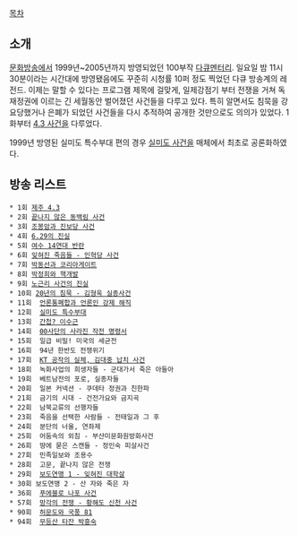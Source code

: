 [[목차]]

== 소개 ==
[[문화방송]]에서 1999년~2005년까지 방영되었던 100부작 [[다큐멘터리]]. 일요일 밤 11시 30분이라는 시간대에 방영됐음에도 꾸준히 시청률 10퍼 정도 찍었던 다큐 방송계의 레전드. 이제는 말할 수 있다는 프로그램 제목에 걸맞게, 일제강점기 부터 전쟁을 거쳐 독재정권에 이르는 긴 세월동안 벌어졌던 사건들을 다루고 있다. 특히 알면서도 침묵을 강요당했거나 은폐가 되었던 사건들을 다시 추적하여 공개한 것만으로도 의의가 있었다. 1화부터 [[4.3 사건]]을 다루었다.

1999년 방영된 실미도 특수부대 편의 경우 [[실미도 사건]]을 매체에서 최초로 공론화하였다.

== 방송 리스트 ==
 * 1회 [[4.3 사건|제주 4.3]]
 * 2회 [[동백림 사건|끝나지 않은 동백림 사건]]
 * 3회 [[조봉암|조봉암과 진보당 사건]]
 * 4회 [[6.29 선언|6.29의 진실]]
 * 5회 [[여순사건|여수 14연대 반란]]
 * 6회 [[인민혁명당 사건|잊혀진 죽음들 - 인혁당 사건]]
 * 7회 [[코리아게이트|박동선과 코리아게이트]]
 * 8회 [[무궁화 꽃이 피었습니다|박정희와 핵개발]]
 * 9회 [[노근리 학살 사건|노근리 사건의 진실]]
 * 10회 [[김형욱|20년의 침묵 - 김형욱 실종사건]]
 * 11회	[[언론통폐합|언론통폐합과 언론인 강제 해직]]
 * 12회	[[684부대|실미도 특수부대]]
 * 13회	[[이수근(북한)|간첩? 이수근]]
 * 14회	[[거창 양민 학살사건|00사단의 사라진 작전 명령서]]
 * 15회	일급 비밀! 미국의 세균전
 * 16회	94년 한반도 전쟁위기
 * 17회	[[김대중 납치사건|KT 공작의 실체, 김대중 납치 사건]]
 * 18회	녹화사업의 희생자들 - 군대가서 죽은 아들아
 * 19회	베트남전의 포로, 실종자들	
 * 20회	일본 커넥션 - 쿠데타 정권과 친한파	
 * 21회	금기의 시대 - 건전가요와 금지곡	
 * 22회	남북교류의 선행자들	
 * 23회	죽음을 선택한 사람들 - 전태일과 그 후	
 * 24회	분단의 너울, 연좌제	
 * 25회	어둠속의 외침 - 부산미문화원방화사건	
 * 26회	땅에 묻은 스캔들 - 정인숙 피살사건	
 * 27회	민족일보와 조용수	
 * 28회	고문, 끝나지 않은 전쟁
 * 29회	[[보도연맹 학살사건|보도연맹 1 - 잊혀진 대학살]]
 * 30회 보도연맹 2 - 산 자와 죽은 자
 * 36회	[[푸에블로호 피랍사건|푸에블로 나포 사건]]
 * 57회	[[신천군 사건|망각의 전쟁 - 황해도 신천 사건]]
 * 90회	[[국풍81|허문도와 국풍 81]]
 * 94회	[[박흥숙|무등산 타잔 박흥숙]]
